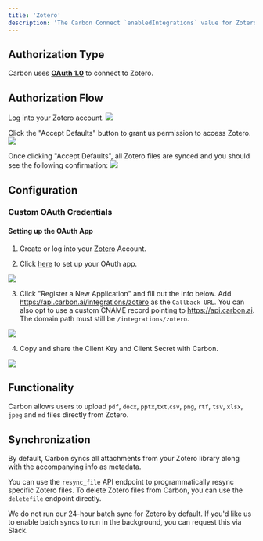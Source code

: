 ```yaml
---
title: 'Zotero'
description: 'The Carbon Connect `enabledIntegrations` value for Zotero is `ZOTERO`.'
---
```


## Authorization Type

Carbon uses **[OAuth 1.0](https://www.zotero.org/support/dev/web_api/v2/oauth)** to connect to Zotero.

## Authorization Flow

Log into your Zotero account. 
![](https://i.ibb.co/sgnb9xC/Screen-Shot-2023-11-06-at-12-45-31-PM.png)

Click the "Accept Defaults" button to grant us permission to access Zotero.
![](https://i.ibb.co/sJbyWX7/Screen-Shot-2023-11-06-at-12-43-09-PM.png)

Once clicking "Accept Defaults", all Zotero files are synced and you should see the following confirmation:
![](https://i.ibb.co/HLvPWK8/Screen-Shot-2023-11-06-at-12-42-42-PM.png)

## Configuration

### Custom OAuth Credentials

#### Setting up the OAuth App

1. Create or log into your [Zotero](https://www.zotero.org/) Account.

2. Click [here](https://www.zotero.org/oauth/apps) to set up your OAuth app.

![](https://i.ibb.co/rs41H7N/Screen-Shot-2023-11-06-at-2-41-13-PM.png)

3. Click "Register a New Application" and fill out the info below. Add https://api.carbon.ai/integrations/zotero as the `Callback URL`. You can also opt to use a custom CNAME record pointing to https://api.carbon.ai. The domain path must still be `/integrations/zotero`.

![](https://i.ibb.co/5nBwgWT/Screen-Shot-2023-11-06-at-12-51-59-PM.png)

4. Copy and share the Client Key and Client Secret with Carbon.

![](https://i.ibb.co/cTkv51s/Screen-Shot-2023-11-06-at-2-46-20-PM.png)

## Functionality

Carbon allows users to upload `pdf`, `docx`, `pptx`,`txt`,`csv`, `png`, `rtf`, `tsv`, `xlsx`, `jpeg` and `md` files directly from Zotero.

## Synchronization

By default, Carbon syncs all attachments from your Zotero library along with the accompanying info as metadata.

You can use the `resync_file` API endpoint to programmatically resync specific Zotero files. To delete Zotero files from Carbon, you can use the `deletefile` endpoint directly.

We do not run our 24-hour batch sync for Zotero by default. If you'd like us to enable batch syncs to run in the background, you can request this via Slack.
